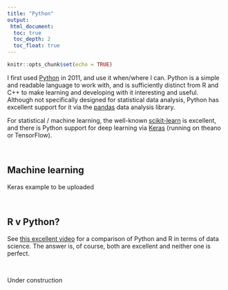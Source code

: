 ```yaml
---
title: "Python"
output:
 html_document:
  toc: true
  toc_depth: 2
  toc_float: true
---
```


```r
knitr::opts_chunk$set(echo = TRUE)
```

I first used [Python](https://www.python.org/) in 2011, and use it when/where I can. Python is a simple and readable language to work with, and is sufficiently distinct from R and C++ to make learning and developing with it interesting and useful. Although not specifically designed for statistical data analysis, Python has excellent support for it via the [pandas](http://pandas.pydata.org/) data analysis library.

For statistical / machine learning, the well-known [scikit-learn](http://scikit-learn.org/stable/) is excellent, and there is Python support for deep learning via [Keras](https://keras.io/) (running on theano or TensorFlow).

<br>

## Machine learning

Keras example to be uploaded

<br>

## R v Python?

See [this excellent video](https://blog.dominodatalab.com/video-huge-debate-r-vs-python-data-science/) for a comparison of Python and R in terms of data science. The answer is, of course, both are excellent and neither one is perfect.

<br>

Under construction

